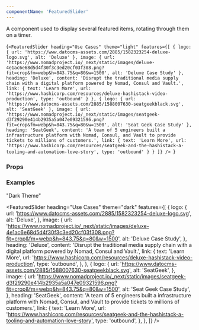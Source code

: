 ```yaml
---
componentName: 'FeaturedSlider'
---
```


A component used to display several featured items, rotating through them on a timer.

<LiveComponent>{`<FeaturedSlider
    heading="Use Cases"
    theme="light"
    features={[
      {
        logo: {
          url:
            'https://www.datocms-assets.com/2885/1582323254-deluxe-logo.svg',
          alt: 'Deluxe'
        },
        image: {
          url:
            'https://www.nomadproject.io/_next/static/images/deluxe-4e1ac6e68d5d4f30f3c3ed20cf03f308.png?fit=crop&fm=webp&h=843.75&q=80&w=1500',
          alt: 'Deluxe Case Study'
        },
        heading: 'Deluxe',
        content:
          'Disrupt the traditional media supply chain with a digital platform powered by Nomad, Consul and Vault.',
        link: {
          text: 'Learn More',
          url:
            'https://www.hashicorp.com/resources/deluxe-hashistack-video-production',
          type: 'outbound'
        }
      },
      {
        logo: {
          url:
            'https://www.datocms-assets.com/2885/1588007630-seatgeekblack.svg',
          alt: 'SeatGeek'
        },
        image: {
          url:
            'https://www.nomadproject.io/_next/static/images/seatgeek-d3f29290e414b2935a5a047e09321596.png?fit=crop&fm=webp&h=843.75&q=80&w=1500',
          alt: 'Seat Geek Case Study'
        },
        heading: 'SeatGeek',
        content:
          'A team of 5 engineers built a infrastructure platform with Nomad, Consul, and Vault to provide tickets to millions of customers.',
        link: {
          text: 'Learn More',
          url:
            'https://www.hashicorp.com/resources/seatgeek-and-the-hashistack-a-tooling-and-automation-love-story',
          type: 'outbound'
        }
      }
    ]}
  />
`}</LiveComponent>

<UsageDetails packageJson={packageJson} />

### Props

<PropsTable props={componentProps} />

### Examples

"Dark Theme"

<FeaturedSlider
  heading="Use Cases"
  theme="dark"
  features={[
    {
      logo: {
        url: 'https://www.datocms-assets.com/2885/1582323254-deluxe-logo.svg',
        alt: 'Deluxe',
      },
      image: {
        url:
          'https://www.nomadproject.io/_next/static/images/deluxe-4e1ac6e68d5d4f30f3c3ed20cf03f308.png?fit=crop&fm=webp&h=843.75&q=80&w=1500',
        alt: 'Deluxe Case Study',
      },
      heading: 'Deluxe',
      content:
        'Disrupt the traditional media supply chain with a digital platform powered by Nomad, Consul and Vault.',
      link: {
        text: 'Learn More',
        url:
          'https://www.hashicorp.com/resources/deluxe-hashistack-video-production',
        type: 'outbound',
      },
    },
    {
      logo: {
        url: 'https://www.datocms-assets.com/2885/1588007630-seatgeekblack.svg',
        alt: 'SeatGeek',
      },
      image: {
        url:
          'https://www.nomadproject.io/_next/static/images/seatgeek-d3f29290e414b2935a5a047e09321596.png?fit=crop&fm=webp&h=843.75&q=80&w=1500',
        alt: 'Seat Geek Case Study',
      },
      heading: 'SeatGeek',
      content:
        'A team of 5 engineers built a infrastructure platform with Nomad, Consul, and Vault to provide tickets to millions of customers.',
      link: {
        text: 'Learn More',
        url:
          'https://www.hashicorp.com/resources/seatgeek-and-the-hashistack-a-tooling-and-automation-love-story',
        type: 'outbound',
      },
    },
  ]}
/>
